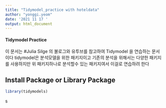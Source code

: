 ```yaml
---
title: "Tidymodel_practice with hoteldata"
author: "yonggi.yeom"
date: '2021 11 17 '
output: html_document
---
```


#### Tidymodel Practice

이 문서는 #Julia Silge 의 불로그와 유투브를 참고하여 Tidymodel 을 연습하는 문서이다
tidymodel은 분석모델을 위한 패키지이고 기존의 분석을 위해서는 다양한 패키지를 사용하지만
위 패키지하나로 분석할수 있는 패키지여서 이걸로 연습하려 한다

## Install Package or Library Package
```r
library(tidymodels)


```

s